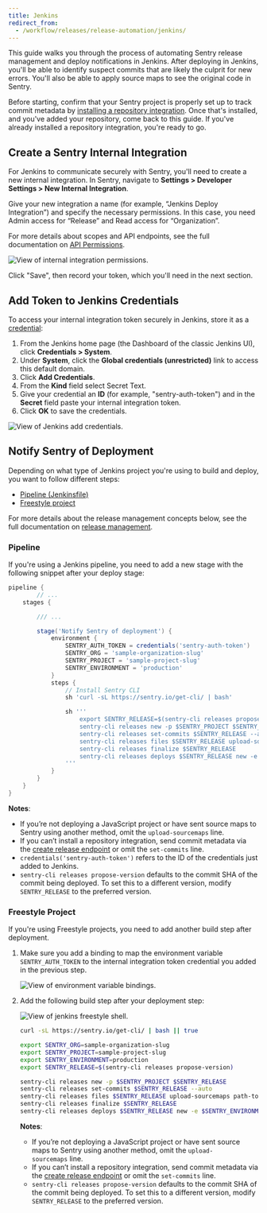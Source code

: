 ```yaml
---
title: Jenkins
redirect_from:
  - /workflow/releases/release-automation/jenkins/
---
```


This guide walks you through the process of automating Sentry release management and deploy notifications in Jenkins. After deploying in Jenkins, you'll be able to identify suspect commits that are likely the culprit for new errors. You'll also be able to apply source maps to see the original code in Sentry.

Before starting, confirm that your Sentry project is properly set up to track commit metadata by [installing a repository integration](/workflow/releases/#install-repo-integration). Once that's installed, and you've added your repository, come back to this guide. If you've already installed a repository integration, you're ready to go.

## Create a Sentry Internal Integration

For Jenkins to communicate securely with Sentry, you'll need to create a new internal integration. In Sentry, navigate to **Settings > Developer Settings > New Internal Integration**.

Give your new integration a name (for example, “Jenkins Deploy Integration”) and specify the necessary permissions. In this case, you need Admin access for “Release” and Read access for “Organization”.

For more details about scopes and API endpoints, see the full documentation on [API Permissions](/api/permissions/).

![View of internal integration permissions.](internal-integration-permissions.png)

Click "Save", then record your token, which you'll need in the next section.

## Add Token to Jenkins Credentials

To access your internal integration token securely in Jenkins, store it as a [credential](https://www.jenkins.io/doc/book/using/using-credentials/):

1. From the Jenkins home page (the Dashboard of the classic Jenkins UI), click **Credentials > System**.
2. Under **System**, click the **Global credentials (unrestricted)** link to access this default domain.
3. Click **Add Credentials**.
4. From the **Kind** field select Secret Text.
5. Give your credential an **ID** (for example, "sentry-auth-token") and in the **Secret** field paste your internal integration token.
6. Click **OK** to save the credentials.

![View of Jenkins add credentials.](jenkins-add-credential.png)

## Notify Sentry of Deployment

Depending on what type of Jenkins project you're using to build and deploy, you want to follow different steps:

- [Pipeline (Jenkinsfile)](/workflow/releases/release-automation/jenkins/#pipeline)
- [Freestyle project](/workflow/releases/release-automation/jenkins/#freestyle-project)

For more details about the release management concepts below, see the full documentation on [release management](/cli/releases/).

### Pipeline

If you're using a Jenkins pipeline, you need to add a new stage with the following snippet after your deploy stage:

```groovy
pipeline {
		// ...
    stages {

        /// ...

        stage('Notify Sentry of deployment') {
            environment {
                SENTRY_AUTH_TOKEN = credentials('sentry-auth-token')
                SENTRY_ORG = 'sample-organization-slug'
                SENTRY_PROJECT = 'sample-project-slug'
                SENTRY_ENVIRONMENT = 'production'
            }
            steps {
                // Install Sentry CLI
                sh 'curl -sL https://sentry.io/get-cli/ | bash'

                sh '''
                    export SENTRY_RELEASE=$(sentry-cli releases propose-version)
                    sentry-cli releases new -p $SENTRY_PROJECT $SENTRY_RELEASE
                    sentry-cli releases set-commits $SENTRY_RELEASE --auto
                    sentry-cli releases files $SENTRY_RELEASE upload-sourcemaps path-to-sourcemaps-if-applicable
                    sentry-cli releases finalize $SENTRY_RELEASE
                    sentry-cli releases deploys $SENTRY_RELEASE new -e $SENTRY_ENVIRONMENT
                '''
            }
        }
    }
}
```

**Notes**:

- If you’re not deploying a JavaScript project or have sent source maps to Sentry using another method, omit the `upload-sourcemaps` line.
- If you can’t install a repository integration, send commit metadata via the [create release endpoint](/workflow/releases/#alternatively-without-a-repository-integration) or omit the `set-commits` line.
- `credentials('sentry-auth-token')` refers to the ID of the credentials just added to Jenkins.
- `sentry-cli releases propose-version` defaults to the commit SHA of the commit being deployed. To set this to a different version, modify `SENTRY_RELEASE` to the preferred version.

### Freestyle Project

If you're using Freestyle projects, you need to add another build step after deployment.

1. Make sure you add a binding to map the environment variable `SENTRY_AUTH_TOKEN` to the internal integration token credential you added in the previous step.

   ![View of environment variable bindings.](jenkins-freestyle-bindings.png)

2. Add the following build step after your deployment step:

   ![View of jenkins freestyle shell.](jenkins-freestyle-shell.png)

   ```bash
   curl -sL https://sentry.io/get-cli/ | bash || true

   export SENTRY_ORG=sample-organization-slug
   export SENTRY_PROJECT=sample-project-slug
   export SENTRY_ENVIRONMENT=production
   export SENTRY_RELEASE=$(sentry-cli releases propose-version)

   sentry-cli releases new -p $SENTRY_PROJECT $SENTRY_RELEASE
   sentry-cli releases set-commits $SENTRY_RELEASE --auto
   sentry-cli releases files $SENTRY_RELEASE upload-sourcemaps path-to-sourcemaps-if-applicable
   sentry-cli releases finalize $SENTRY_RELEASE
   sentry-cli releases deploys $SENTRY_RELEASE new -e $SENTRY_ENVIRONMENT
   ```

   **Notes**:

   - If you’re not deploying a JavaScript project or have sent source maps to Sentry using another method, omit the `upload-sourcemaps` line.
   - If you can’t install a repository integration, send commit metadata via the [create release endpoint](/workflow/releases/#alternatively-without-a-repository-integration) or omit the `set-commits` line.
   - `sentry-cli releases propose-version` defaults to the commit SHA of the commit being deployed. To set this to a different version, modify `SENTRY_RELEASE` to the preferred version.
